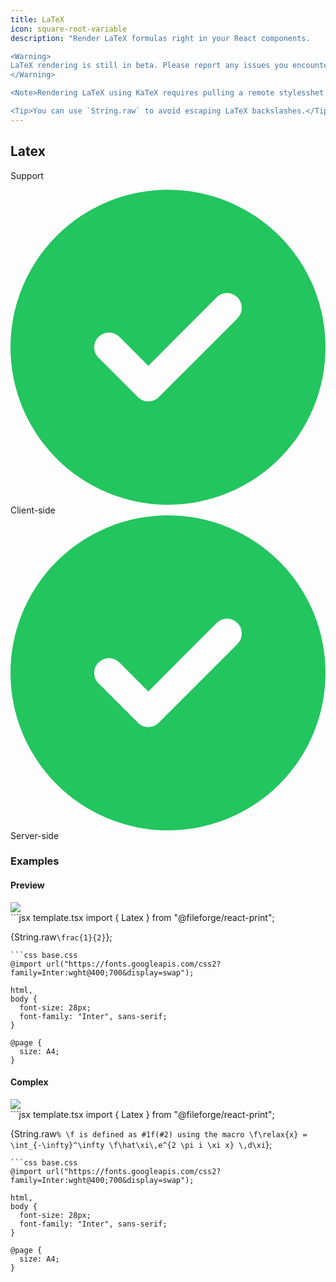 ```yaml
---
title: LaTeX
icon: square-root-variable
description: "Render LaTeX formulas right in your React components.

<Warning>
LaTeX rendering is still in beta. Please report any issues you encounter on our [Discord](https://discord.com/invite/uRJE6e2rgr).
</Warning>

<Note>Rendering LaTeX using KaTeX requires pulling a remote stylesshet hosted by jsdelivr. This is done to prevent the styles from being purged.</Note>

<Tip>You can use `String.raw` to avoid escaping LaTeX backslashes.</Tip>"
---
```


## Latex

Support

<div
  style={{
    display: "grid",
    gridTemplateColumns: "repeat(2, 1fr)",
    gap: "0.5rem",
  }}
>
  <div
    className="flex items-center p-3 border rounded-md border-gray-700"
    style={{ borderColor: "#374151" }}
  >
    <svg
      xmlns="http://www.w3.org/2000/svg"
      className="h-5 w-5 mr-2"
      viewBox="0 0 512 512"
    >
      <path
        fill="#22c55e"
        d="M256 512A256 256 0 1 0 256 0a256 256 0 1 0 0 512zM369 209L241 337c-9.4 9.4-24.6 9.4-33.9 0l-64-64c-9.4-9.4-9.4-24.6 0-33.9s24.6-9.4 33.9 0l47 47L335 175c9.4-9.4 24.6-9.4 33.9 0s9.4 24.6 0 33.9z"
      />
    </svg>
    <span>Client-side</span>
  </div>
  <div
    className="flex items-center p-3 border rounded-md"
    style={{ borderColor: "#374151" }}
  >
    <svg
      xmlns="http://www.w3.org/2000/svg"
      className="h-5 w-5 mr-2"
      viewBox="0 0 512 512"
    >
      <path
        fill="#22c55e"
        d="M256 512A256 256 0 1 0 256 0a256 256 0 1 0 0 512zM369 209L241 337c-9.4 9.4-24.6 9.4-33.9 0l-64-64c-9.4-9.4-9.4-24.6 0-33.9s24.6-9.4 33.9 0l47 47L335 175c9.4-9.4 24.6-9.4 33.9 0s9.4 24.6 0 33.9z"
      />
    </svg>
    <span>Server-side</span>
  </div>
</div>

### Examples

#### Preview

<Frame type="glass">
  <img
    src="../images/previews/latex-83ad6403/document.1.jpg"
    style={{ maxHeight: "400px", borderRadius: "0.25rem", overflow: "hidden" }}
  />
</Frame>

<div style={{paddingTop: "1rem", paddingBottom: "1rem"}}><CodeGroup>
```jsx template.tsx
import { Latex } from "@fileforge/react-print";

<Latex>{String.raw`\frac{1}{2}`}</Latex>;

````
```css base.css
@import url("https://fonts.googleapis.com/css2?family=Inter:wght@400;700&display=swap");

html,
body {
  font-size: 28px;
  font-family: "Inter", sans-serif;
}

@page {
  size: A4;
}

````

</CodeGroup></div>

#### Complex

<Frame type="glass">
  <img
    src="../images/previews/latex-7a00ed36/document.1.jpg"
    style={{ maxHeight: "400px", borderRadius: "0.25rem", overflow: "hidden" }}
  />
</Frame>

<div style={{paddingTop: "1rem", paddingBottom: "1rem"}}><CodeGroup>
```jsx template.tsx
import { Latex } from "@fileforge/react-print";

<Latex>{String.raw`% \f is defined as #1f(#2) using the macro
\f\relax{x} = \int_{-\infty}^\infty
    \f\hat\xi\,e^{2 \pi i \xi x}
    \,d\xi`}</Latex>;

````
```css base.css
@import url("https://fonts.googleapis.com/css2?family=Inter:wght@400;700&display=swap");

html,
body {
  font-size: 28px;
  font-family: "Inter", sans-serif;
}

@page {
  size: A4;
}

````

</CodeGroup></div>
